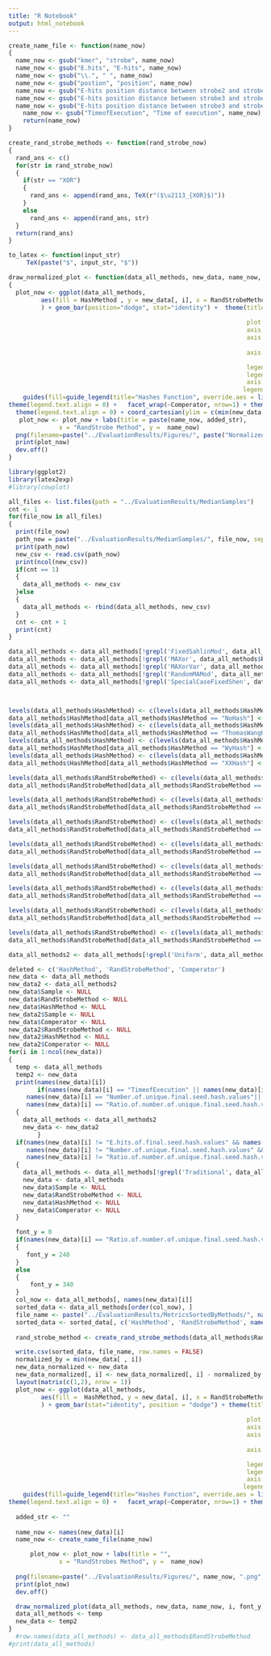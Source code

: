 ```yaml
---
title: "R Notebook"
output: html_notebook
---
```



```r
create_name_file <- function(name_now)
{
  name_now <- gsub("kmer", "strobe", name_now)
  name_now <- gsub("E.hits", "E-hits", name_now)
  name_now <- gsub("\\.", " ", name_now)
  name_now <- gsub("postion", "position", name_now)
  name_now <- gsub("E-hits position distance between strobe2 and strobe1", "E-hits distance between strobe2 and strobe1", name_now)
  name_now <- gsub("E-hits position distance between strobe3 and strobe1", "E-hits distance between strobe3 and strobe1", name_now)
  name_now <- gsub("E-hits position distance between strobe3 and strobe2", "E-hits distance between strobe3 and strobe2", name_now)
    name_now <- gsub("TimeofExecution", "Time of execution", name_now)
    return(name_now)
}
```

```r
create_rand_strobe_methods <- function(rand_strobe_now)
{
  rand_ans <- c()
  for(str in rand_strobe_now)
  {
    if(str == "XOR")
    {
      rand_ans <- append(rand_ans, TeX(r"($\u2113_{XOR}$)"))
    }
    else 
      rand_ans <- append(rand_ans, str)
  }
  return(rand_ans)
}
```

```r
to_latex <- function(input_str)
     TeX(paste("$", input_str, "$"))

```

```r
draw_normalized_plot <- function(data_all_methods, new_data, name_now, i, font_y)
{
  plot_now <- ggplot(data_all_methods,
         aes(fill = HashMethod , y = new_data[, i], x = RandStrobeMethod)
         ) + geom_bar(position="dodge", stat="identity") +  theme(title = element_text(size = 320), 
                                                                  
                                                                  plot.title = element_text( margin = margin(t = 120, b = 120)),
                                                                  axis.title=element_text(size = 200),
                                                                  axis.title.x = element_text(size = font_y, margin = margin(300, 300, 300, 300)),
                                                                                                                                                                                                           axis.title.y = element_text(size = font_y, margin = margin(360, 360, 360, 360)),
                                                                  axis.text.x = element_text(margin = margin(100, 100, 100, 100)),

                                                                  legend.text = element_text(size = 340),
                                                                  legend.title = element_text(size = 340),
                                                                  axis.text = element_text(size = 320, margin = margin(t = 60, b = 60)),
                                                                 legend.margin = margin(60, 60, 60, 60)) + 
    guides(fill=guide_legend(title="Hashes Function", override.aes = list(size = 100))) + scale_fill_discrete(labels = to_latex) + scale_x_discrete(labels = to_latex) +
theme(legend.text.align = 0) +   facet_wrap(~Comperator, nrow=1) + theme(plot.margin = unit(c(10,10,10,10), "lines"), strip.text = element_text(size = 480),    panel.spacing.x = unit(6, "cm")) + 
  theme(legend.text.align = 0) + coord_cartesian(ylim = c(min(new_data[, i]), NA))
   plot_now <- plot_now + labs(title = paste(name_now, added_str),
              x = "RandStrobe Method", y =  name_now)
  png(filename=paste("../EvaluationResults/Figures/", paste("Normalized", name_now), ".png",sep = ""), width=30000, height= 12000)
  print(plot_now)
  dev.off()
}
```



```r
library(ggplot2)
library(latex2exp)
#library(cowplot)

all_files <- list.files(path = "../EvaluationResults/MedianSamples")
cnt <- 1
for(file_now in all_files)
{
  print(file_now)
  path_now = paste("../EvaluationResults/MedianSamples/", file_now, sep = "")
  print(path_now)
  new_csv <- read.csv(path_now)
  print(ncol(new_csv))
  if(cnt == 1)
  {
    data_all_methods <- new_csv
  }else
  {
    data_all_methods <- rbind(data_all_methods, new_csv)
  }
  cnt <- cnt + 1
  print(cnt)
}

data_all_methods <- data_all_methods[!grepl('FixedSahlinMod', data_all_methods$RandStrobeMethod),]
data_all_methods <- data_all_methods[!grepl('MAXor', data_all_methods$RandStrobeMethod),]
data_all_methods <- data_all_methods[!grepl('MAXorVar', data_all_methods$RandStrobeMethod),]
data_all_methods <- data_all_methods[!grepl('RandomMAMod', data_all_methods$RandStrobeMethod),]
data_all_methods <- data_all_methods[!grepl('SpecialCaseFixedShen', data_all_methods$RandStrobeMethod),]



levels(data_all_methods$HashMethod) <- c(levels(data_all_methods$HashMethod), "None")
data_all_methods$HashMethod[data_all_methods$HashMethod == "NoHash"] <- "None"
levels(data_all_methods$HashMethod) <- c(levels(data_all_methods$HashMethod), "TW")
data_all_methods$HashMethod[data_all_methods$HashMethod == "ThomasWangHash"] <- "TW"
levels(data_all_methods$HashMethod) <- c(levels(data_all_methods$HashMethod), "Wy")
data_all_methods$HashMethod[data_all_methods$HashMethod == "WyHash"] <- "WY"
levels(data_all_methods$HashMethod) <- c(levels(data_all_methods$HashMethod), "XX")
data_all_methods$HashMethod[data_all_methods$HashMethod == "XXHash"] <- "XX"

levels(data_all_methods$RandStrobeMethod) <- c(levels(data_all_methods$RandStrobeMethod), "XOR")
data_all_methods$RandStrobeMethod[data_all_methods$RandStrobeMethod == "GuoPibri"] <- "\u2113_{XOR}"

levels(data_all_methods$RandStrobeMethod) <- c(levels(data_all_methods$RandStrobeMethod), 'MOD')
data_all_methods$RandStrobeMethod[data_all_methods$RandStrobeMethod == "SahlinMod"] <- '\u2113_{MOD}'

levels(data_all_methods$RandStrobeMethod) <- c(levels(data_all_methods$RandStrobeMethod), "AND")
data_all_methods$RandStrobeMethod[data_all_methods$RandStrobeMethod == "Shen"] <- "\u2113_{AND}"

levels(data_all_methods$RandStrobeMethod) <- c(levels(data_all_methods$RandStrobeMethod), "BC")
data_all_methods$RandStrobeMethod[data_all_methods$RandStrobeMethod == "SahlinBitCount"] <- "\u2113_{BC}"

levels(data_all_methods$RandStrobeMethod) <- c(levels(data_all_methods$RandStrobeMethod), "CC")
data_all_methods$RandStrobeMethod[data_all_methods$RandStrobeMethod == "LiuPatroLi"] <- "\u2113_{CC}"

levels(data_all_methods$RandStrobeMethod) <- c(levels(data_all_methods$RandStrobeMethod), "XV")
data_all_methods$RandStrobeMethod[data_all_methods$RandStrobeMethod == "XorVar"] <- "\u2113_{XV}"

levels(data_all_methods$RandStrobeMethod) <- c(levels(data_all_methods$RandStrobeMethod), "MAMD")
data_all_methods$RandStrobeMethod[data_all_methods$RandStrobeMethod == "MAMod"] <- "\u2113_{MAMD}"

levels(data_all_methods$RandStrobeMethod) <- c(levels(data_all_methods$RandStrobeMethod), "Traditional")
data_all_methods$RandStrobeMethod[data_all_methods$RandStrobeMethod == "Traditional"] <- "Traditional"

data_all_methods2 <- data_all_methods[!grepl('Uniform', data_all_methods$RandStrobeMethod),]

deleted <- c('HashMethod', 'RandStrobeMethod', 'Comperator')
new_data <- data_all_methods
new_data2 <- data_all_methods2
new_data$Sample <- NULL
new_data$RandStrobeMethod <- NULL
new_data$HashMethod <- NULL
new_data2$Sample <- NULL
new_data$Comperator <- NULL
new_data2$RandStrobeMethod <- NULL
new_data2$HashMethod <- NULL
new_data2$Comperator <- NULL
for(i in 1:ncol(new_data))
{
  temp <- data_all_methods
  temp2 <- new_data
  print(names(new_data)[i])
        if(names(new_data)[i] == "TimeofExecution" || names(new_data)[i] == "Number.of.unique.Strobmers" ||
     names(new_data)[i] == "Number.of.unique.final.seed.hash.values"||
     names(new_data)[i] == "Ratio.of.number.of.unique.final.seed.hash.value.to.number.of.unique.strobmers" ||   names(new_data)[i] == "E.hits.of.Strobmers" ||  names(new_data)[i] == "E.hits.of.final.seed.hash.values")
  {
    data_all_methods <- data_all_methods2
    new_data <- new_data2
        }
  if(names(new_data)[i] != "E.hits.of.final.seed.hash.values" && names(new_data)[i] != "E.hits.of.Strobmers" && 
     names(new_data)[i] != "Number.of.unique.final.seed.hash.values" && names(new_data)[i] !=  "Number.of.unique.Strobmers" && 
     names(new_data)[i] != "Ratio.of.number.of.unique.final.seed.hash.value.to.number.of.unique.strobmers")
  {
    data_all_methods <- data_all_methods[!grepl('Traditional', data_all_methods$RandStrobeMethod),]
    new_data <- data_all_methods
    new_data$Sample <- NULL
    new_data$RandStrobeMethod <- NULL
    new_data$HashMethod <- NULL
    new_data$Comperator <- NULL
  }

  font_y = 0
  if(names(new_data)[i] == "Ratio.of.number.of.unique.final.seed.hash.value.to.number.of.unique.strobmers")
  {
     font_y = 240 
  }
  else 
  {
      font_y = 340
  }
  col_now <- data_all_methods[, names(new_data)[i]]
  sorted_data <- data_all_methods[order(col_now), ]
  file_name <- paste("../EvaluationResults/MetricsSortedByMethods/", names(new_data)[i], ".csv",sep = "")
  sorted_data <- sorted_data[, c('HashMethod', 'RandStrobeMethod', names(new_data)[i])]
  
  rand_strobe_method <- create_rand_strobe_methods(data_all_methods$RandStrobeMethod)

  write.csv(sorted_data, file_name, row.names = FALSE)
  normalized_by = min(new_data[ , i])
  new_data_normalized <- new_data
  new_data_normalized[, i] <- new_data_normalized[, i] - normalized_by
  layout(matrix(c(1,2), nrow = 1))
  plot_now <- ggplot(data_all_methods,
         aes(fill =  HashMethod, y = new_data[, i], x = RandStrobeMethod)
         ) + geom_bar(stat="identity", position = "dodge") + theme(title = element_text(size = 320), 
                                                                  
                                                                  plot.title = element_text( margin = margin(t = 120, b = 120)),
                                                                  axis.title=element_text(size = 200),
                                                                  axis.title.x = element_text(size = font_y, margin = margin(300, 300, 300, 300)),
                                                                                                                                                                                                           axis.title.y = element_text(size = font_y, margin = margin(360, 360, 360, 360)),
                                                                  axis.text.x = element_text(margin = margin(100, 100, 100, 100)),

                                                                  legend.text = element_text(size = 340),
                                                                  legend.title = element_text(size = 340),
                                                                  axis.text = element_text(size = 320, margin = margin(t = 60, b = 60)),
                                                                 legend.margin = margin(60, 60, 60, 60)) + 
    guides(fill=guide_legend(title="Hashes Function", override.aes = list(size = 100))) + scale_fill_discrete(labels = to_latex) + scale_x_discrete(labels = to_latex) +
theme(legend.text.align = 0) +   facet_wrap(~Comperator, nrow=1) + theme(plot.margin = unit(c(10,10,10,10), "lines"), strip.text = element_text(size = 480),    panel.spacing.x = unit(6, "cm"))
  
  added_str <- ""
  
  name_now <- names(new_data)[i]
  name_now <- create_name_file(name_now)

      plot_now <- plot_now + labs(title = "",
              x = "RandStrobes Method", y =  name_now)
  
  png(filename=paste("../EvaluationResults/Figures/", name_now, ".png",sep = ""), width=30000, height= 12000)
  print(plot_now)
  dev.off()

  draw_normalized_plot(data_all_methods, new_data, name_now, i, font_y)
  data_all_methods <- temp
  new_data <- temp2
}
  #row.names(data_all_methods) <- data_all_methods$RandStrobeMethod
#print(data_all_methods)
```
